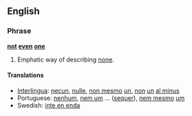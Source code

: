 ==English==

===Phrase===
'''[[not]] [[even]]  [[one]]'''

# Emphatic way of describing [[none]].

====Translations====
* [[Interlingua]]: [[necun]], [[nulle]], [[non mesmo]] [[un]], [[non]] [[un]] [[al minus]]
* Portuguese: [[nenhum]], [[nem um]] ... ([[sequer]]), [[nem mesmo]] [[um]]
* Swedish: [[inte en enda]]